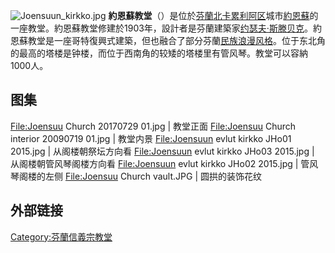 [[File:Joensuun_kirkko.jpg|thumb]]
'''約恩蘇教堂'''（{{lang-fi|Joensuun kirkko}}）是位於[[芬蘭|芬蘭]][[北卡累利阿区|北卡累利阿区]]城市[[約恩蘇|約恩蘇]]的一座教堂。約恩蘇教堂修建於1903年，設計者是芬蘭建築家[[约瑟夫·斯滕贝克|约瑟夫·斯滕贝克]]。約恩蘇教堂是一座哥特復興式建築，但也融合了部分芬蘭[[民族浪漫风格|民族浪漫风格]]。位于东北角的最高的塔楼是钟楼，而位于西南角的较矮的塔楼里有管风琴。教堂可以容納1000人。

== 图集 ==
<gallery mode="packed" heights="130px">
File:Joensuu Church 20170729 01.jpg | 教堂正面
File:Joensuu Church interior 20090719 01.jpg | 教堂内景
File:Joensuun evlut kirkko JHo01 2015.jpg | 从阁楼朝祭坛方向看
File:Joensuun evlut kirkko JHo03 2015.jpg | 从阁楼朝管风琴阁楼方向看
File:Joensuun evlut kirkko JHo02 2015.jpg | 管风琴阁楼的左侧
File:Joensuu Church vault.JPG | 圆拱的装饰花纹
</gallery>

== 外部链接 ==
{{commonscat|Joensuu Church}}

{{coord|62|35|41|N|29|45|11|E|display=title|region:FI_type:landmark_source:fiwiki}}

[[Category:芬蘭信義宗教堂|Category:芬蘭信義宗教堂]]